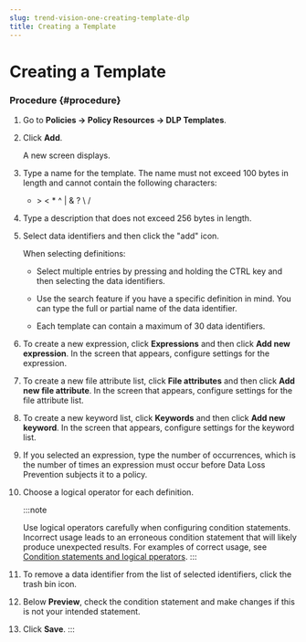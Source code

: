 ```yaml
---
slug: trend-vision-one-creating-template-dlp
title: Creating a Template
---
```

# Creating a Template

### Procedure {#procedure}

1.  Go to **Policies → Policy Resources → DLP Templates**.

2.  Click **Add**.

    A new screen displays.

3.  Type a name for the template. The name must not exceed 100 bytes in length and cannot contain the following characters:

    - \> \< \* ^ | & ? \\ /

4.  Type a description that does not exceed 256 bytes in length.

5.  Select data identifiers and then click the "add" icon.

    When selecting definitions:

    - Select multiple entries by pressing and holding the <span class="uicontrol keyboard">CTRL</span> key and then selecting the data identifiers.

    - Use the search feature if you have a specific definition in mind. You can type the full or partial name of the data identifier.

    - Each template can contain a maximum of 30 data identifiers.

6.  To create a new expression, click **Expressions** and then click **Add new expression**. In the screen that appears, configure settings for the expression.

7.  To create a new file attribute list, click **File attributes** and then click **Add new file attribute**. In the screen that appears, configure settings for the file attribute list.

8.  To create a new keyword list, click **Keywords** and then click **Add new keyword**. In the screen that appears, configure settings for the keyword list.

9.  If you selected an expression, type the number of occurrences, which is the number of times an expression must occur before Data Loss Prevention subjects it to a policy.

10. Choose a logical operator for each definition.

    :::note

    Use logical operators carefully when configuring condition statements. Incorrect usage leads to an erroneous condition statement that will likely produce unexpected results. For examples of correct usage, see [Condition statements and logical pperators](condition-logical-operators.mdx).
    :::

11. To remove a data identifier from the list of selected identifiers, click the trash bin icon.

12. Below **Preview**, check the condition statement and make changes if this is not your intended statement.

13. Click **Save**.
:::
